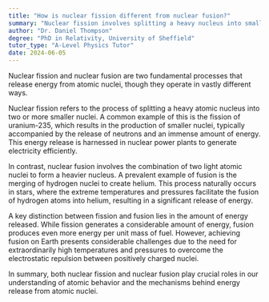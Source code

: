 ```yaml
---
title: "How is nuclear fission different from nuclear fusion?"
summary: "Nuclear fission involves splitting a heavy nucleus into smaller ones, while nuclear fusion combines light nuclei."
author: "Dr. Daniel Thompson"
degree: "PhD in Relativity, University of Sheffield"
tutor_type: "A-Level Physics Tutor"
date: 2024-06-05
---
```


Nuclear fission and nuclear fusion are two fundamental processes that release energy from atomic nuclei, though they operate in vastly different ways.

Nuclear fission refers to the process of splitting a heavy atomic nucleus into two or more smaller nuclei. A common example of this is the fission of uranium-235, which results in the production of smaller nuclei, typically accompanied by the release of neutrons and an immense amount of energy. This energy release is harnessed in nuclear power plants to generate electricity efficiently.

In contrast, nuclear fusion involves the combination of two light atomic nuclei to form a heavier nucleus. A prevalent example of fusion is the merging of hydrogen nuclei to create helium. This process naturally occurs in stars, where the extreme temperatures and pressures facilitate the fusion of hydrogen atoms into helium, resulting in a significant release of energy.

A key distinction between fission and fusion lies in the amount of energy released. While fission generates a considerable amount of energy, fusion produces even more energy per unit mass of fuel. However, achieving fusion on Earth presents considerable challenges due to the need for extraordinarily high temperatures and pressures to overcome the electrostatic repulsion between positively charged nuclei.

In summary, both nuclear fission and nuclear fusion play crucial roles in our understanding of atomic behavior and the mechanisms behind energy release from atomic nuclei.
    